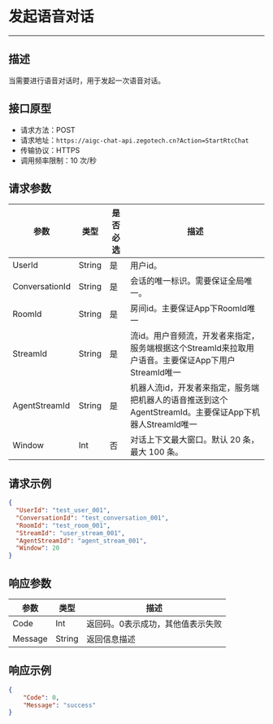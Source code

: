 # 发起语音对话
---

##  描述
当需要进行语音对话时，用于发起一次语音对话。

## 接口原型

- 请求方法：POST
- 请求地址：`https://aigc-chat-api.zegotech.cn?Action=StartRtcChat`
- 传输协议：HTTPS
- 调用频率限制：10 次/秒
## 请求参数

| 参数 | 类型 | 是否必选 | 描述 |
|------|------|---------|------|
| UserId | String | 是 | 用户id。 |
| ConversationId | String | 是 | 会话的唯一标识。需要保证全局唯一。 |
| RoomId | String | 是 | 房间id。主要保证App下RoomId唯一 |
| StreamId | String | 是 | 流id。用户音频流，开发者来指定，服务端根据这个StreamId来拉取用户语音。主要保证App下用户StreamId唯一 |
| AgentStreamId | String | 是 | 机器人流id，开发者来指定，服务端把机器人的语音推送到这个AgentStreamId。主要保证App下机器人StreamId唯一 |
| Window | Int | 否 | 对话上下文最大窗口。默认 20 条，最大 100 条。 |

## 请求示例

```json
{
  "UserId": "test_user_001",
  "ConversationId": "test_conversation_001",
  "RoomId": "test_room_001",
  "StreamId": "user_stream_001",
  "AgentStreamId": "agent_stream_001",
  "Window": 20
}
```

## 响应参数

| 参数 | 类型 | 描述 |
|------|------|------|
| Code | Int | 返回码。0表示成功，其他值表示失败 |
| Message | String | 返回信息描述 |

## 响应示例

```json
{
    "Code": 0,
    "Message": "success"
}
```

